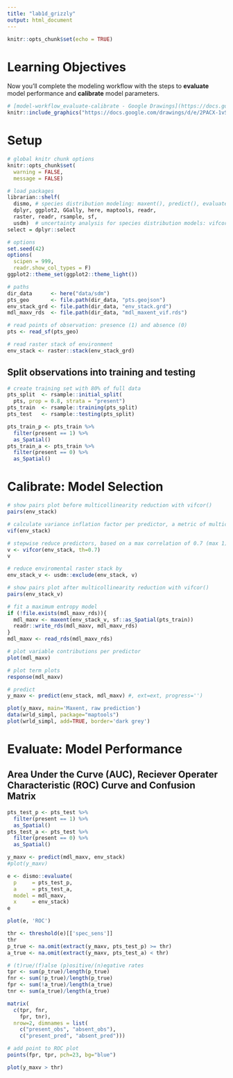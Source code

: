```yaml
---
title: "lab1d_grizzly"
output: html_document
---
```


```r
knitr::opts_chunk$set(echo = TRUE)
```

# Learning Objectives {.unnumbered}

Now you'll complete the modeling workflow with the steps to **evaluate** model performance and **calibrate** model parameters.

```r
# [model-workflow_evaluate-calibrate - Google Drawings](https://docs.google.com/drawings/d/10hr0L_Iu_2DleLHzQmQWJGocG87yRbSX8jHne7fiZr0/edit)
knitr::include_graphics("https://docs.google.com/drawings/d/e/2PACX-1vSO_TOz2eZ_qmdIrsrXS1If82bUv1Sno1U5bJ2y8GD7S1PhrrSYMeKCxKy6GtSZp6NC01tBZfUnXPdD/pub?w=933&h=354")
```

# Setup

```r
# global knitr chunk options
knitr::opts_chunk$set(
  warning = FALSE, 
  message = FALSE)

# load packages
librarian::shelf(
  dismo, # species distribution modeling: maxent(), predict(), evaluate(), 
  dplyr, ggplot2, GGally, here, maptools, readr, 
  raster, readr, rsample, sf,
  usdm)  # uncertainty analysis for species distribution models: vifcor()
select = dplyr::select

# options
set.seed(42)
options(
  scipen = 999,
  readr.show_col_types = F)
ggplot2::theme_set(ggplot2::theme_light())
```


```r
# paths
dir_data      <- here("data/sdm")
pts_geo       <- file.path(dir_data, "pts.geojson")
env_stack_grd <- file.path(dir_data, "env_stack.grd")
mdl_maxv_rds  <- file.path(dir_data, "mdl_maxent_vif.rds")

# read points of observation: presence (1) and absence (0)
pts <- read_sf(pts_geo)

# read raster stack of environment
env_stack <- raster::stack(env_stack_grd)
```

## Split observations into training and testing

```r
# create training set with 80% of full data
pts_split  <- rsample::initial_split(
  pts, prop = 0.8, strata = "present")
pts_train  <- rsample::training(pts_split)
pts_test   <- rsample::testing(pts_split)

pts_train_p <- pts_train %>% 
  filter(present == 1) %>% 
  as_Spatial()
pts_train_a <- pts_train %>% 
  filter(present == 0) %>% 
  as_Spatial()
```

# Calibrate: Model Selection

```r
# show pairs plot before multicollinearity reduction with vifcor()
pairs(env_stack)
```

```r
# calculate variance inflation factor per predictor, a metric of multicollinearity between variables
vif(env_stack)

# stepwise reduce predictors, based on a max correlation of 0.7 (max 1)
v <- vifcor(env_stack, th=0.7) 
v
```


```r
# reduce enviromental raster stack by 
env_stack_v <- usdm::exclude(env_stack, v)

# show pairs plot after multicollinearity reduction with vifcor()
pairs(env_stack_v)
```

```r
# fit a maximum entropy model
if (!file.exists(mdl_maxv_rds)){
  mdl_maxv <- maxent(env_stack_v, sf::as_Spatial(pts_train))
  readr::write_rds(mdl_maxv, mdl_maxv_rds)
}
mdl_maxv <- read_rds(mdl_maxv_rds)

# plot variable contributions per predictor
plot(mdl_maxv)

# plot term plots
response(mdl_maxv)

# predict
y_maxv <- predict(env_stack, mdl_maxv) #, ext=ext, progress='')

plot(y_maxv, main='Maxent, raw prediction')
data(wrld_simpl, package="maptools")
plot(wrld_simpl, add=TRUE, border='dark grey')
```

# Evaluate: Model Performance

## Area Under the Curve (AUC), Reciever Operater Characteristic (ROC) Curve and Confusion Matrix

```r
pts_test_p <- pts_test %>% 
  filter(present == 1) %>% 
  as_Spatial()
pts_test_a <- pts_test %>% 
  filter(present == 0) %>% 
  as_Spatial()

y_maxv <- predict(mdl_maxv, env_stack)
#plot(y_maxv)

e <- dismo::evaluate(
  p     = pts_test_p,
  a     = pts_test_a, 
  model = mdl_maxv,
  x     = env_stack)
e

plot(e, 'ROC')

thr <- threshold(e)[['spec_sens']]
thr
p_true <- na.omit(extract(y_maxv, pts_test_p) >= thr)
a_true <- na.omit(extract(y_maxv, pts_test_a) < thr)

# (t)rue/(f)alse (p)ositive/(n)egative rates
tpr <- sum(p_true)/length(p_true)
fnr <- sum(!p_true)/length(p_true)
fpr <- sum(!a_true)/length(a_true)
tnr <- sum(a_true)/length(a_true)

matrix(
  c(tpr, fnr,
    fpr, tnr), 
  nrow=2, dimnames = list(
    c("present_obs", "absent_obs"),
    c("present_pred", "absent_pred")))

# add point to ROC plot
points(fpr, tpr, pch=23, bg="blue")

plot(y_maxv > thr)
```

